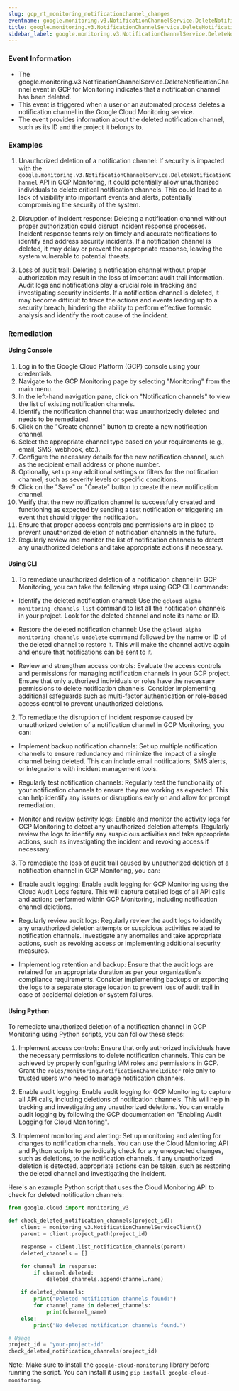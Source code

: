 ```yaml
--- 
slug: gcp_rt_monitoring_notificationchannel_changes
eventname: google.monitoring.v3.NotificationChannelService.DeleteNotificationChannel
title: google.monitoring.v3.NotificationChannelService.DeleteNotificationChannel
sidebar_label: google.monitoring.v3.NotificationChannelService.DeleteNotificationChannel
---
```

                       
### Event Information

- The google.monitoring.v3.NotificationChannelService.DeleteNotificationChannel event in GCP for Monitoring indicates that a notification channel has been deleted.
- This event is triggered when a user or an automated process deletes a notification channel in the Google Cloud Monitoring service.
- The event provides information about the deleted notification channel, such as its ID and the project it belongs to.


### Examples

1. Unauthorized deletion of a notification channel: If security is impacted with the `google.monitoring.v3.NotificationChannelService.DeleteNotificationChannel` API in GCP Monitoring, it could potentially allow unauthorized individuals to delete critical notification channels. This could lead to a lack of visibility into important events and alerts, potentially compromising the security of the system.

2. Disruption of incident response: Deleting a notification channel without proper authorization could disrupt incident response processes. Incident response teams rely on timely and accurate notifications to identify and address security incidents. If a notification channel is deleted, it may delay or prevent the appropriate response, leaving the system vulnerable to potential threats.

3. Loss of audit trail: Deleting a notification channel without proper authorization may result in the loss of important audit trail information. Audit logs and notifications play a crucial role in tracking and investigating security incidents. If a notification channel is deleted, it may become difficult to trace the actions and events leading up to a security breach, hindering the ability to perform effective forensic analysis and identify the root cause of the incident.

### Remediation

#### Using Console

1. Log in to the Google Cloud Platform (GCP) console using your credentials.
2. Navigate to the GCP Monitoring page by selecting "Monitoring" from the main menu.
3. In the left-hand navigation pane, click on "Notification channels" to view the list of existing notification channels.
4. Identify the notification channel that was unauthorizedly deleted and needs to be remediated.
5. Click on the "Create channel" button to create a new notification channel.
6. Select the appropriate channel type based on your requirements (e.g., email, SMS, webhook, etc.).
7. Configure the necessary details for the new notification channel, such as the recipient email address or phone number.
8. Optionally, set up any additional settings or filters for the notification channel, such as severity levels or specific conditions.
9. Click on the "Save" or "Create" button to create the new notification channel.
10. Verify that the new notification channel is successfully created and functioning as expected by sending a test notification or triggering an event that should trigger the notification.
11. Ensure that proper access controls and permissions are in place to prevent unauthorized deletion of notification channels in the future.
12. Regularly review and monitor the list of notification channels to detect any unauthorized deletions and take appropriate actions if necessary.

#### Using CLI

1. To remediate unauthorized deletion of a notification channel in GCP Monitoring, you can take the following steps using GCP CLI commands:

- Identify the deleted notification channel: Use the `gcloud alpha monitoring channels list` command to list all the notification channels in your project. Look for the deleted channel and note its name or ID.

- Restore the deleted notification channel: Use the `gcloud alpha monitoring channels undelete` command followed by the name or ID of the deleted channel to restore it. This will make the channel active again and ensure that notifications can be sent to it.

- Review and strengthen access controls: Evaluate the access controls and permissions for managing notification channels in your GCP project. Ensure that only authorized individuals or roles have the necessary permissions to delete notification channels. Consider implementing additional safeguards such as multi-factor authentication or role-based access control to prevent unauthorized deletions.

2. To remediate the disruption of incident response caused by unauthorized deletion of a notification channel in GCP Monitoring, you can:

- Implement backup notification channels: Set up multiple notification channels to ensure redundancy and minimize the impact of a single channel being deleted. This can include email notifications, SMS alerts, or integrations with incident management tools.

- Regularly test notification channels: Regularly test the functionality of your notification channels to ensure they are working as expected. This can help identify any issues or disruptions early on and allow for prompt remediation.

- Monitor and review activity logs: Enable and monitor the activity logs for GCP Monitoring to detect any unauthorized deletion attempts. Regularly review the logs to identify any suspicious activities and take appropriate actions, such as investigating the incident and revoking access if necessary.

3. To remediate the loss of audit trail caused by unauthorized deletion of a notification channel in GCP Monitoring, you can:

- Enable audit logging: Enable audit logging for GCP Monitoring using the Cloud Audit Logs feature. This will capture detailed logs of all API calls and actions performed within GCP Monitoring, including notification channel deletions. 

- Regularly review audit logs: Regularly review the audit logs to identify any unauthorized deletion attempts or suspicious activities related to notification channels. Investigate any anomalies and take appropriate actions, such as revoking access or implementing additional security measures.

- Implement log retention and backup: Ensure that the audit logs are retained for an appropriate duration as per your organization's compliance requirements. Consider implementing backups or exporting the logs to a separate storage location to prevent loss of audit trail in case of accidental deletion or system failures.

#### Using Python

To remediate unauthorized deletion of a notification channel in GCP Monitoring using Python scripts, you can follow these steps:

1. Implement access controls: Ensure that only authorized individuals have the necessary permissions to delete notification channels. This can be achieved by properly configuring IAM roles and permissions in GCP. Grant the `roles/monitoring.notificationChannelEditor` role only to trusted users who need to manage notification channels.

2. Enable audit logging: Enable audit logging for GCP Monitoring to capture all API calls, including deletions of notification channels. This will help in tracking and investigating any unauthorized deletions. You can enable audit logging by following the GCP documentation on "Enabling Audit Logging for Cloud Monitoring".

3. Implement monitoring and alerting: Set up monitoring and alerting for changes to notification channels. You can use the Cloud Monitoring API and Python scripts to periodically check for any unexpected changes, such as deletions, to the notification channels. If any unauthorized deletion is detected, appropriate actions can be taken, such as restoring the deleted channel and investigating the incident.

Here's an example Python script that uses the Cloud Monitoring API to check for deleted notification channels:

```python
from google.cloud import monitoring_v3

def check_deleted_notification_channels(project_id):
    client = monitoring_v3.NotificationChannelServiceClient()
    parent = client.project_path(project_id)

    response = client.list_notification_channels(parent)
    deleted_channels = []

    for channel in response:
        if channel.deleted:
            deleted_channels.append(channel.name)

    if deleted_channels:
        print("Deleted notification channels found:")
        for channel_name in deleted_channels:
            print(channel_name)
    else:
        print("No deleted notification channels found.")

# Usage
project_id = "your-project-id"
check_deleted_notification_channels(project_id)
```

Note: Make sure to install the `google-cloud-monitoring` library before running the script. You can install it using `pip install google-cloud-monitoring`.


 